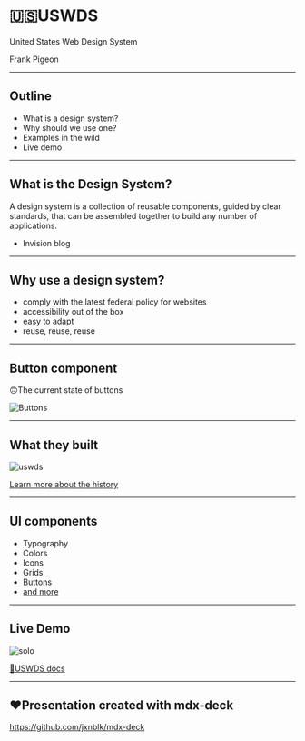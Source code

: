 

<Head>
  <title>🇺🇸USWDS</title>
</Head>

# 🇺🇸USWDS

United States Web Design System

Frank Pigeon

---

## Outline

- What is a design system?
- Why should we use one?
- Examples in the wild
- Live demo

---

## What is the Design System?

A design system is a collection of reusable components, guided by clear standards, that can be assembled together to build any number of applications.

- Invision blog

---

## Why use a design system?

- comply with the latest federal policy for websites
- accessibility out of the box
- easy to adapt
- reuse, reuse, reuse

---

## Button component

🙃The current state of buttons

![Buttons](https://18f.gsa.gov/assets/blog/web-design-standards/buttons.png)

---

## What they built

![uswds](https://18f.gsa.gov/assets/blog/web-design-standards/home.png)

[Learn more about the history](https://18f.gsa.gov/2015/09/28/web-design-standards/)

---

## UI components

- Typography
- Colors
- Icons
- Grids
- Buttons
- [and more](https://designsystem.digital.gov/components/)

---

## Live Demo

![solo](https://media.giphy.com/media/aMIImk0BKdik8/giphy.gif)

[🐧USWDS docs](https://github.com/uswds/uswds)

---

## ❤️Presentation created with mdx-deck

<https://github.com/jxnblk/mdx-deck>
